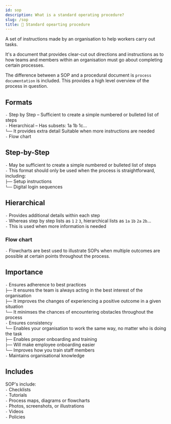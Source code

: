 ```yaml
---
id: sop
description: What is a standard operating procedure?
slug: /sop
title: 🦾 Standard opearting procedure
---
```


<p className="grey">A set of instructions made by an organisation to help workers carry out tasks.</p>

It's a document that provides clear-cut out directions and instructions as to how teams and members within an organisation must go about completing certain processes.

The difference between a SOP and a procedural document is `process documentation` is included. This provides a high level overview of the process in question.

## Formats
`-` Step by Step – Sufficient to create a simple numbered or bulleted list of steps <br />
`-` Hierarchical – Has subsets: 1a 1b 1c... <br />
`└──` It provides extra detail Suitable when more instructions are needed <br />
`-` Flow chart

## Step-by-Step

`-` May be sufficient to create a simple numbered or bulleted list of steps <br />
`-` This format should only be used when the process is straightforward, including: <br />
`├──` Setup instructions <br />
`└──` Digital login sequences <br />

## Hierarchical
`-` Provides additional details within each step <br />
`-` Whereas step by step lists as `1` `2` `3`, hierarchical lists as `1a` `1b` `2a` `2b`... <br />
`-` This is used when more information is needed <br />

### Flow chart
`-` Flowcharts are best used to illustrate SOPs when multiple outcomes are possible at certain points throughout the process.

## Importance
`-` Ensures adherence to best practices <br />
`├──` It ensures the team is always acting in the best interest of the organisation <br />
`├──` It improves the changes of experiencing a positive outcome in a given situation <br />
`└──` It minimses the chances of encountering obstacles throughout the process <br />
`-` Ensures consistency <br />
`└──` Enables your organisation to work the same way, no matter who is doing the task <br />
`├──` Enables proper onboarding and training <br />
`├──` Will make employee onboarding easier <br />
`└──` Improves how you train staff members <br />
`-` Maintains organisational knowledge

## Includes
SOP's include: <br />
`-` Checklists <br />
`-` Tutorials <br />
`-` Process maps, diagrams or flowcharts <br />
`-` Photos, screenshots, or illustrations <br />
`-` Videos <br />
`-` Policies <br />